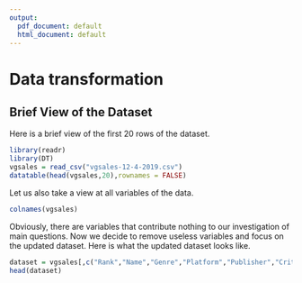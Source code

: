 ```yaml
---
output:
  pdf_document: default
  html_document: default
---
```

# Data transformation


## Brief View of the Dataset
Here is a brief view of the first 20 rows of the dataset.
```r
library(readr)
library(DT)
vgsales = read_csv("vgsales-12-4-2019.csv")
datatable(head(vgsales,20),rownames = FALSE)
```

Let us also take a view at all variables of the data.
```r
colnames(vgsales)
```

Obviously, there are variables that contribute nothing to our investigation of main questions. Now we decide to remove useless variables and focus on the updated dataset. Here is what the updated dataset looks like.

```r
dataset = vgsales[,c("Rank","Name","Genre","Platform","Publisher","Critic_Score","User_Score","Global_Sales","NA_Sales","PAL_Sales","JP_Sales","Other_Sales","Year")]
head(dataset)
```






